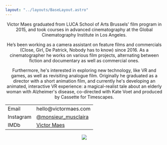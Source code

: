 ```yaml
---
layout: "../layouts/BaseLayout.astro"
---
```


<center>
<section>
    <ProjectHero title={title} synopsis={synopsis} heroImage={heroImage} />
</section>

<article class="prose mt-5 text-base-100">

Victor Maes graduated from LUCA School of Arts Brussels' film program in 2015, and took courses in advanced cinematography at the Global Cinematography Institute in Los Angeles.

He’s been working as a camera assistant on feature films and commercials (Close, Girl, De Patrick, Nobody has to know) since 2016. As a cinematographer he works on various film projects, alternating between fiction and documentary as well as commercial ones. 

Furthermore, he's interested in exploring new technology, like VR and games, as well as revisiting analogue film. Originally he graduated as a director with a short animation film, and currently he's developing an animated, interactive VR experience: a magical-realist tale about an elderly woman with Alzheimer's disease, co-directed with Kate Voet and produced by Cassette for Timescapes.
</article>

<article class="hero text-primary" >
    <table class="table-auto border-separate border-spacing-x-3 mt-5 mb-5 ">
        <tbody>
            <tr>
                <td class="text-right font-light">Email</td>
                <td class="text-left font-bold">hello@victormaes.com</td>
            </tr>
            <tr>
                <td class="text-right font-light">Instagram</td>
                <td class="text-left font-bold"><a href="www.instagram.com/monsieur_musclaira/">@monsieur_musclaira</a></td>
            </tr>
            <tr>
                <td class="text-right font-light">IMDb</td>
                <td class="text-left font-bold"><a href="https://www.imdb.com/name/nm4866929//">Victor Maes</a></td>
            </tr>
        </tbody>
    </table>
</article>

<section class="hero">    
    <img src="/img/thetearsofthings/stills/TTOT_20212101_1.1.1.webp " class="p-5" />
</section>
</center>